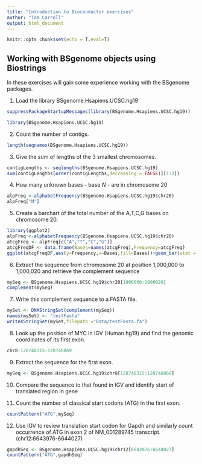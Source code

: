 ```yaml
---
title: "Introduction to Bioconductor exercises"
author: "Tom Carroll"
output: html_document
---
```


```r
knitr::opts_chunk$set(echo = T,eval=T)
```


## Working with BSgenome objects using Biostrings

In these exercises will gain some experience working with the BSgenome packages.



1. Load the library BSgenome.Hsapiens.UCSC.hg19

```r
suppressPackageStartupMessages(library(BSgenome.Hsapiens.UCSC.hg19))
```

```r
library(BSgenome.Hsapiens.UCSC.hg19)
```

2. Count the number of contigs.

```r
length(seqnames(BSgenome.Hsapiens.UCSC.hg19))
```

3. Give the sum of lengths of the 3 smallest chromosomes.

```r
contigLengths <- seqlengths(BSgenome.Hsapiens.UCSC.hg19)
sum(contigLengths[order(contigLengths,decreasing = FALSE)][1:3])
```

4. How many unknown bases - base *N* -  are in chromosome 20

```r
alpFreq <-alphabetFrequency(BSgenome.Hsapiens.UCSC.hg19$chr20)
alpFreq["N"]
```

5. Create a barchart of the total number of the A,T,C,G bases on chromosome 20.

```r
library(ggplot2)
alpFreq <-alphabetFrequency(BSgenome.Hsapiens.UCSC.hg19$chr20)
atcgFreq <- alpFreq[c("A","T","C","G")]
atcgFreqDF <- data.frame(Bases=names(atcgFreq),Frequency=atcgFreq)
ggplot(atcgFreqDF,aes(y=Frequency,x=Bases,fill=Bases))+geom_bar(stat = "identity")+theme_minimal()
```

6. Extract the sequence from chromosome 20 at position 1,000,000 to 1,000,020 and retrieve the complement sequence

```r
mySeq <- BSgenome.Hsapiens.UCSC.hg19$chr20[1000000:1000020]
complement(mySeq)
```

7. Write this complement sequence to a FASTA file.

```r
mySet <- DNAStringSet(complement(mySeq))
names(mySet) <- "testFasta"
writeXStringSet(mySet,filepath ="Data/testFasta.fa")
```


8. Look up the position of MYC in IGV (Human hg19) and find the genomic coordinates of its first exon.

```r
chr8:128748315-128748869
```

9. Extract the sequence for the first exon.

```r
mySeq <- BSgenome.Hsapiens.UCSC.hg19$chr8[128748315:128748869]

```

10. Compare the sequence to that found in IGV and identify start of translated region in gene 


11. Count the number of classical start codons (ATG) in the first exon.

```r
countPattern("ATG",mySeq)
```

12. Use IGV to review translation start codon for Gapdh and similarly count occurrence of ATG in exon 2 of NM_001289745 transcript. (chr12:6643976-6644027)

```r
gapdhSeq <- BSgenome.Hsapiens.UCSC.hg19$chr12[6643976:6644027]
countPattern("ATG",gapdhSeq)

```


